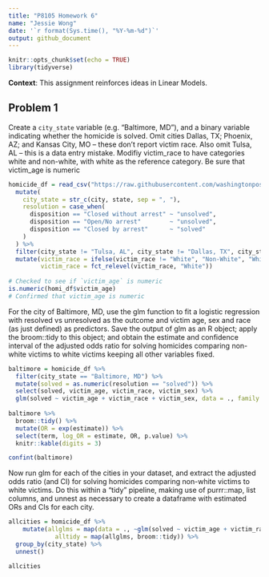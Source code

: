 ```yaml
---
title: "P8105 Homework 6"
name: "Jessie Wong"
date: '`r format(Sys.time(), "%Y-%m-%d")`'
output: github_document
---
```


```r
knitr::opts_chunk$set(echo = TRUE)
library(tidyverse)
```

**Context**: This assignment reinforces ideas in Linear Models.

## Problem 1 
Create a `city_state` variable (e.g. “Baltimore, MD”), and a binary variable indicating whether the homicide is solved. Omit cities Dallas, TX; Phoenix, AZ; and Kansas City, MO – these don’t report victim race. Also omit Tulsa, AL – this is a data entry mistake. Modifiy victim_race to have categories  white and non-white, with white as the reference category. Be sure that victim_age is numeric

```r
homicide_df = read_csv("https://raw.githubusercontent.com/washingtonpost/data-homicides/master/homicide-data.csv", na = c("", "NA", "Unknown")) %>%
  mutate(
    city_state = str_c(city, state, sep = ", "),
    resolution = case_when(
      disposition == "Closed without arrest" ~ "unsolved",
      disposition == "Open/No arrest"        ~ "unsolved",
      disposition == "Closed by arrest"      ~ "solved"
    )
  ) %>% 
  filter(city_state != "Tulsa, AL", city_state != "Dallas, TX", city_state != "Phoenix, AZ", city_state != "Kansas City, MO") %>%
  mutate(victim_race = ifelse(victim_race != "White", "Non-White", "White"), 
         victim_race = fct_relevel(victim_race, "White"))
  
# Checked to see if `victim_age` is numeric
is.numeric(homi_df$victim_age)
# Confirmed that victim_age is numeric 
```

For the city of Baltimore, MD, use the glm function to fit a logistic regression with resolved vs unresolved as the outcome and victim age, sex and race (as just defined) as predictors. Save the output of glm as an R object; apply the broom::tidy to this object; and obtain the estimate and confidence interval of the adjusted odds ratio for solving homicides comparing non-white victims to white victims keeping all other variables fixed.
```r
baltimore = homicide_df %>%
  filter(city_state == "Baltimore, MD") %>%
  mutate(solved = as.numeric(resolution == "solved")) %>%
  select(solved, victim_age, victim_race, victim_sex) %>%
  glm(solved ~ victim_age + victim_race + victim_sex, data = ., family = binomial())
  
baltimore %>% 
  broom::tidy() %>% 
  mutate(OR = exp(estimate)) %>%
  select(term, log_OR = estimate, OR, p.value) %>% 
  knitr::kable(digits = 3) 

confint(baltimore)
```

Now run glm for each of the cities in your dataset, and extract the adjusted odds ratio (and CI) for solving homicides comparing non-white victims to white victims. Do this within a “tidy” pipeline, making use of  purrr::map, list columns, and unnest as necessary to create a dataframe with estimated ORs and CIs for each city.
```r
allcities = homicide_df %>%
    mutate(allglms = map(data = ., ~glm(solved ~ victim_age + victim_race + victim_sex, data = ., family = binomial())) %>%
             alltidy = map(allglms, broom::tidy)) %>%
  group_by(city_state) %>% 
  unnest()

allcities
```








